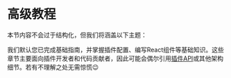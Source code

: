 # 高级教程

本节内容不会过于结构化，但我们将涵盖以下主题：


<DocCardList />

我们默认您已完成基础指南，并掌握插件配置、编写React组件等基础知识。这些章节主要面向插件开发者和代码贡献者，因此可能会偶尔引用[插件API](../api/plugin-methods/README.mdx)或其他架构细节。若有不理解之处无需惊慌😉